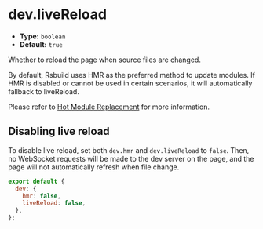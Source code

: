 # dev.liveReload

- **Type:** `boolean`
- **Default:** `true`

Whether to reload the page when source files are changed.

By default, Rsbuild uses HMR as the preferred method to update modules. If HMR is disabled or cannot be used in certain scenarios, it will automatically fallback to liveReload.

Please refer to [Hot Module Replacement](/guide/advanced/hmr) for more information.

## Disabling live reload

To disable live reload, set both `dev.hmr` and `dev.liveReload` to `false`. Then, no WebSocket requests will be made to the dev server on the page, and the page will not automatically refresh when file change.

```js
export default {
  dev: {
    hmr: false,
    liveReload: false,
  },
};
```
